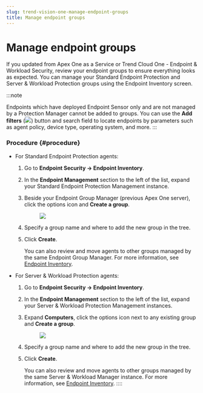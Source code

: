 ```yaml
---
slug: trend-vision-one-manage-endpoint-groups
title: Manage endpoint groups
---
```

# Manage endpoint groups

If you updated from Apex One as a Service or Trend Cloud One - Endpoint & Workload Security, review your endpoint groups to ensure everything looks as expected. You can manage your Standard Endpoint Protection and Server & Workload Protection groups using the Endpoint Inventory screen.

:::note

Endpoints which have deployed Endpoint Sensor only and are not managed by a Protection Manager cannot be added to groups. You can use the **Add filters** (![](/images/endpointSecurityFilterIcon=20230614105454.webp)) button and search field to locate endpoints by parameters such as agent policy, device type, operating system, and more.
:::

### Procedure {#procedure}

- For Standard Endpoint Protection agents:

  1.  Go to **Endpoint Security → Endpoint Inventory**.

  2.  In the **Endpoint Management** section to the left of the list, expand your Standard Endpoint Protection Management instance.

  3.  Beside your Endpoint Group Manager (previous Apex One server), click the options icon and **Create a group**.

      <figure>
      <img src="./images/createGroupStandard=20230617120303.webp" />
      </figure>

  4.  Specify a group name and where to add the new group in the tree.

  5.  Click **Create**.

      You can also review and move agents to other groups managed by the same Endpoint Group Manager. For more information, see [Endpoint Inventory](endpoint-inventory-intro-part.mdx).

- For Server & Workload Protection agents:

  1.  Go to **Endpoint Security → Endpoint Inventory**.

  2.  In the **Endpoint Management** section to the left of the list, expand your Server & Workload Protection Management instances.

  3.  Expand **Computers**, click the options icon next to any existing group and **Create a group**.

      <figure>
      <img src="./images/createGroupServerWorkload=20230617121414.webp" />
      </figure>

  4.  Specify a group name and where to add the new group in the tree.

  5.  Click **Create**.

      You can also review and move agents to other groups managed by the same Server & Workload Manager instance. For more information, see [Endpoint Inventory](endpoint-inventory-intro-part.mdx).
::::
